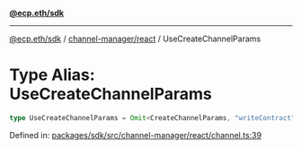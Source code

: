 [**@ecp.eth/sdk**](../../../index.mdx)

***

[@ecp.eth/sdk](/sdk-reference/index.mdx) / [channel-manager/react](/sdk-reference/channel-manager/react/index.mdx) / UseCreateChannelParams

# Type Alias: UseCreateChannelParams

```ts
type UseCreateChannelParams = Omit<CreateChannelParams, "writeContract">;
```

Defined in: [packages/sdk/src/channel-manager/react/channel.ts:39](https://github.com/ecp-eth/comments-monorepo/blob/main/packages/sdk/src/channel-manager/react/channel.ts#L39)
